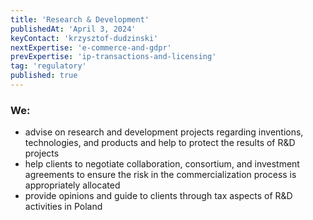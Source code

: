 ```yaml
---
title: 'Research & Development'
publishedAt: 'April 3, 2024'
keyContact: 'krzysztof-dudzinski'
nextExpertise: 'e-commerce-and-gdpr'
prevExpertise: 'ip-transactions-and-licensing'
tag: 'regulatory'
published: true
---
```


### We:

- advise on research and development projects regarding inventions, technologies, and products and help to protect the results of R&D projects
- help clients to negotiate collaboration, consortium, and investment agreements to ensure the risk in the commercialization process is appropriately allocated
- provide opinions and guide to clients through tax aspects of R&D activities in Poland